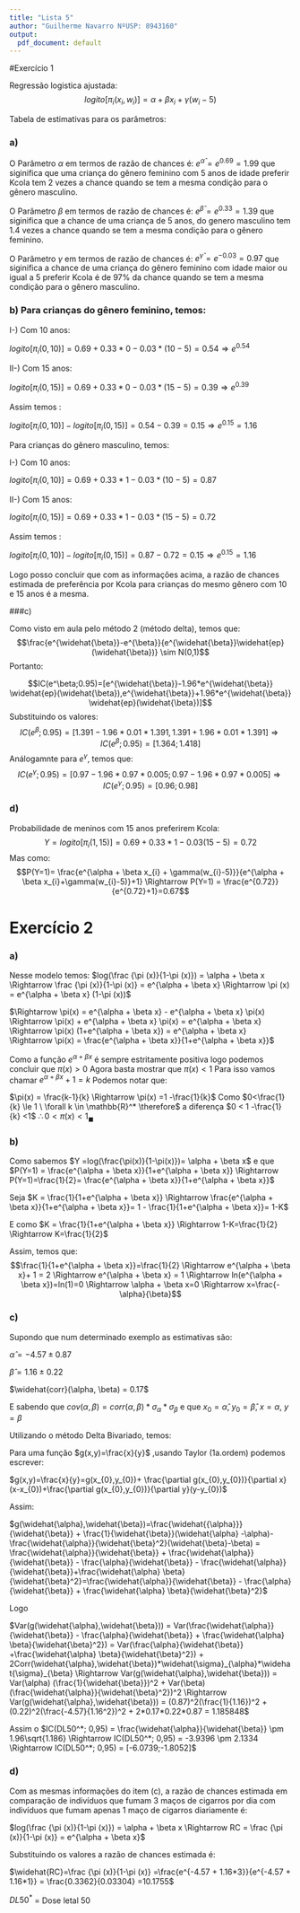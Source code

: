```yaml
---
title: "Lista 5"
author: "Guilherme Navarro NºUSP: 8943160"
output:
  pdf_document: default
---
```


#Exercício 1

Regressão logistica ajustada: $$logito[\pi_{i}(x_{i},w_{i})] = \alpha + \beta x_{i} + \gamma(w_{i} -5)$$

Tabela de estimativas para os parâmetros:

\centering
\begin{tabular}{cccc}
\hline
Parâmetro & Estimativa & Erro-Padão & Valor-p \\ \hline
$\alpha$ & 0.69 & 0.12 & \textless 0.01 \\
$\beta$ & 0.33 & 0.10 & \textless 0.01 \\
$\gamma$ & -0.03 & 0.005 & \textless 0.01 \\ \hline
\end{tabular}
\flushleft

### a) 

O Parâmetro $\alpha$ em termos de razão de chances é: $e^{\widehat{\alpha}} = e^{0.69}= 1.99$ que siginifica que uma criança do gênero feminino com 5 anos de idade preferir Kcola tem 2 vezes a chance quando se tem a mesma condição para o gênero masculino.

O Parâmetro $\beta$ em termos de razão de chances é: $e^{\widehat{\beta}} = e^{0.33}= 1.39$ que siginifica que a chance de uma criança de 5 anos, do genero masculino tem 1.4 vezes a chance quando se tem a mesma condição para o gênero feminino.

O Parâmetro $\gamma$ em termos de razão de chances é: $e^{\widehat{\gamma}} = e^{-0.03}= 0.97$ que siginifica a chance de uma criança do gênero feminino com idade maior ou igual a 5 preferir Kcola é de 97% da chance quando se tem a mesma condição para o gênero masculino.

### b) Para crianças do gênero feminino, temos:

I-) Com 10 anos:

$logito[\pi_{i}(0,10)] = 0.69 + 0.33*0 -0.03*(10 -5) = 0.54 \Rightarrow e^{0.54}$

II-) Com 15 anos:

$logito[\pi_{i}(0,15)] = 0.69 + 0.33*0 -0.03*(15 -5) = 0.39 \Rightarrow e^{0.39}$

Assim temos :

$logito[\pi_{i}(0,10)]-logito[\pi_{i}(0,15)] = 0.54 - 0.39 = 0.15 \Rightarrow e^{0.15} = 1.16$

Para crianças do gênero masculino, temos:

I-) Com 10 anos:

$logito[\pi_{i}(0,10)] = 0.69 + 0.33*1 -0.03*(10 -5) = 0.87$

II-) Com 15 anos:

$logito[\pi_{i}(0,15)] = 0.69 + 0.33*1 -0.03*(15 -5) = 0.72$

Assim temos :

$logito[\pi_{i}(0,10)]-logito[\pi_{i}(0,15)] = 0.87 - 0.72 = 0.15 \Rightarrow e^{0.15} = 1.16$

Logo posso concluir que com as informações acima, a razão de chances estimada de preferência por Kcola
para crianças do mesmo gênero com 10 e 15 anos é a mesma.


###c)

Como visto em aula pelo método 2 (método delta), temos que: $$\frac{e^{\widehat{\beta}}-e^{\beta}}{e^{\widehat{\beta}}\widehat{ep}(\widehat{\beta})} \sim N(0,1)$$ Portanto:

$$IC(e^\beta;0.95)=[e^{\widehat{\beta}}-1.96*e^{\widehat{\beta}} \widehat{ep}(\widehat{\beta}),e^{\widehat{\beta}}+1.96*e^{\widehat{\beta}} \widehat{ep}(\widehat{\beta})]$$ Substituindo os valores: $$IC(e^\beta;0.95)=[1.391-1.96*0.01*1.391,1.391+1.96*0.01*1.391] \Rightarrow IC(e^\beta;0.95)=[1.364;1.418]$$ Análogamnte para $e^\gamma$, temos que: $$IC(e^\gamma;0.95)=[0.97-1.96*0.97*0.005;0.97-1.96*0.97*0.005] \Rightarrow IC(e^\gamma;0.95)=[0.96;0.98]$$ 

### d) 

Probabilidade de meninos com 15 anos preferirem Kcola:$$ Y = logito[\pi_{i}(1,15)] = 0.69 + 0.33*1 - 0.03(15 -5) = 0.72$$ Mas como: $$P(Y=1)= \frac{e^{\alpha + \beta x_{i} + \gamma(w_{i}-5)}}{e^{\alpha + \beta x_{i}+\gamma(w_{i}-5)}+1} \Rightarrow  P(Y=1) = \frac{e^{0.72}}{e^{0.72}+1}=0.67$$


# Exercício 2 

### a)

Nesse modelo temos: $log(\frac {\pi (x)}{1-\pi (x)}) = \alpha + \beta x \Rightarrow \frac {\pi (x)}{1-\pi (x)} = e^{\alpha + \beta x} \Rightarrow \pi (x) =  e^{\alpha + \beta x} (1-\pi (x))$ 

$\Rightarrow  \pi(x) = e^{\alpha + \beta x} - e^{\alpha + \beta x} \pi(x) \Rightarrow \pi(x) + e^{\alpha + \beta x} \pi(x) = e^{\alpha + \beta x} \Rightarrow \pi(x) (1+e^{\alpha + \beta x}) = e^{\alpha + \beta x} \Rightarrow \pi(x) = \frac{e^{\alpha + \beta x}}{1+e^{\alpha + \beta x}}$

Como a função $e^{\alpha + \beta x}$ é sempre estritamente positiva logo podemos concluir que $\pi(x) >0$ Agora basta mostrar que $\pi(x)<1$ Para isso vamos chamar $e^{\alpha + \beta x} +1 = k$ Podemos notar que:

$\pi(x) = \frac{k-1}{k} \Rightarrow \pi(x) =1 -\frac{1}{k}$ Como $0<\frac{1}{k} \le 1 \ \forall k \in \mathbb{R}^*  \therefore$ a diferença $0 < 1 -\frac{1}{k} <1$ $\therefore 0<\pi(x)<1_{\blacksquare}$ 

### b)

Como sabemos $Y =log(\frac{\pi(x)}{1-\pi(x)})= \alpha + \beta x$ e que $P(Y=1) = \frac{e^{\alpha + \beta x}}{1+e^{\alpha + \beta x}} \Rightarrow P(Y=1)=\frac{1}{2}=  \frac{e^{\alpha + \beta x}}{1+e^{\alpha + \beta x}}$ 

Seja $K = \frac{1}{1+e^{\alpha + \beta x}} \Rightarrow \frac{e^{\alpha + \beta x}}{1+e^{\alpha + \beta x}}= 1 - \frac{1}{1+e^{\alpha + \beta x}}= 1-K$ 

E como $K = \frac{1}{1+e^{\alpha + \beta x}} \Rightarrow 1-K=\frac{1}{2} \Rightarrow K=\frac{1}{2}$

Assim, temos que: $$\frac{1}{1+e^{\alpha + \beta x}}=\frac{1}{2} \Rightarrow e^{\alpha + \beta x}+ 1 = 2 \Rightarrow e^{\alpha + \beta x} = 1 \Rightarrow ln(e^{\alpha + \beta x})=ln(1)=0 \Rightarrow \alpha + \beta x=0 \Rightarrow x=\frac{-\alpha}{\beta}$$

### c) 

Supondo que num determinado exemplo as estimativas são:

$\widehat{\alpha} = -4.57 \pm 0.87$

$\widehat{\beta} = 1.16 \pm 0.22$

$\widehat{corr}(\alpha, \beta) = 0.17$

E sabendo que $cov(\alpha, \beta) = corr(\alpha, \beta)*\sigma_{\alpha}*\sigma_{\beta}$ e que $x_{0}= \widehat{\alpha}$, $y_{0}=\widehat{\beta}$, $x= {\alpha}$, $y={\beta}$

Utilizando o método Delta Bivariado, temos:

Para uma função $g(x,y)=\frac{x}{y}$ ,usando Taylor (1a.ordem) podemos escrever:

$g(x,y)=\frac{x}{y}=g(x_{0},y_{0})+ \frac{\partial g(x_{0},y_{0})}{\partial x}(x-x_{0})+\frac{\partial g(x_{0},y_{0})}{\partial y}(y-y_{0})$

Assim:

$g(\widehat{\alpha},\widehat{\beta})=\frac{\widehat{{\alpha}}}{\widehat{\beta}} + \frac{1}{\widehat{\beta}}(\widehat{\alpha} -\alpha)-\frac{\widehat{\alpha}}{\widehat{\beta}^2}(\widehat{\beta}-\beta) = \frac{\widehat{\alpha}}{\widehat{\beta}} + \frac{\widehat{\alpha}}{\widehat{\beta}} - \frac{\alpha}{\widehat{\beta}} - \frac{\widehat{\alpha}}{\widehat{\beta}}+\frac{\widehat{\alpha} \beta}{\widehat{\beta}^2}=\frac{\widehat{\alpha}}{\widehat{\beta}} - \frac{\alpha}{\widehat{\beta}} + \frac{\widehat{\alpha} \beta}{\widehat{\beta}^2}$

Logo

$Var(g(\widehat{\alpha},\widehat{\beta})) = Var(\frac{\widehat{\alpha}}{\widehat{\beta}} - \frac{\alpha}{\widehat{\beta}} + \frac{\widehat{\alpha} \beta}{\widehat{\beta}^2}) = Var(\frac{\alpha}{\widehat{\beta}} +\frac{\widehat{\alpha} \beta}{\widehat{\beta}^2}) + 2Corr(\widehat{\alpha},\widehat{\beta})*\widehat{\sigma}_{\alpha}*\widehat{\sigma}_{\beta} \Rightarrow Var(g(\widehat{\alpha},\widehat{\beta})) = Var(\alpha) (\frac{1}{\widehat{\beta}})^2 + Var(\beta)(\frac{\widehat{\alpha}}{\widehat{\beta}^2})^2 \Rightarrow Var(g(\widehat{\alpha},\widehat{\beta})) = (0.87)^2(\frac{1}{1.16})^2 + (0.22)^2(\frac{-4.57}{1.16^2})^2 + 2*0.17*0.22*0.87 = 1.185848$

Assim o $IC(DL50^*; 0,95) = \frac{\widehat{\alpha}}{\widehat{\beta}} \pm 1.96\sqrt{1.186} \Rightarrow IC(DL50^*; 0,95) = -3.9396 \pm 2.1334 \Rightarrow IC(DL50^*; 0,95) = [-6.0739;-1.8052]$

### d) 

Com as mesmas informações do item (c), a razão de chances estimada em comparação de indivíduos que fumam 3 maços de cigarros por dia com indivíduos que fumam apenas 1 maço de cigarros diariamente é:

$log(\frac {\pi (x)}{1-\pi (x)}) = \alpha + \beta x \Rightarrow RC = \frac {\pi (x)}{1-\pi (x)} = e^{\alpha + \beta x}$

Substituindo os valores a razão de chances estimada é:

$\widehat{RC}=\frac {\pi (x)}{1-\pi (x)} =\frac{e^{-4.57 + 1.16*3}}{e^{-4.57 + 1.16*1}} = \frac{0.3362}{0.03304} =10.1755$

$DL50^*$ = Dose letal 50

